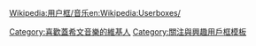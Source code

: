 {{Userbox
  |id=[[File:George Gershwin 1937.jpg|60px]]
  |id-c=blue
  |info=<span lang="zh-tw">這個用戶喜歡聽'''[[乔治·格什温|-{zh-hans:格什温;zh-hant:蓋希文;}-]]'''的作品。</span>
  |info-c=white
  |info-s=9
  |border-c=black
}}
<includeonly>[[Category:喜歡蓋希文音樂的維基人]]</includeonly>
<noinclude>{{Clear}}[[Wikipedia:用户框/音乐]][[Category:關注與興趣用戶框模板]][[en:Wikipedia:Userboxes/]]</noinclude>